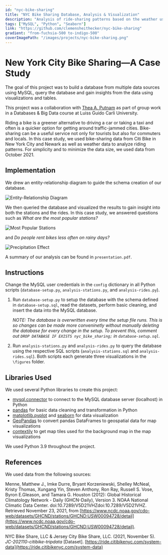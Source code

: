 ```yaml
---
id: "nyc-bike-sharing"
title: "NYC Bike Sharing Database, Analysis & Visualization"
description: "Analysis of ride-sharing patterns based on the weather using MySQL, Python, and Seaborn."
tags: ["MySQL", "Python", "Seaborn"]
link: "https://github.com/clemensheithecker/nyc-bike-sharing"
gradient: "from-fuchsia-500 to-indigo-500"
coverImagePath: "/images/projects/nyc-bike-sharing.png"
---
```


<ProjectInfo
  description={description}
  tags={tags}
  link={link}
  gradient={gradient}
/>

# New York City Bike Sharing—A Case Study

The goal of this project was to build a database from multiple data sources using MySQL, query the database and gain insights from the data using visualizations and tables.

This project was a collaboration with [Thea A. Putnam](https://github.com/theaputnam) as part of group work in a Databases & Big Data course at Luiss Guido Carli University.

Riding a bike is a greener alternative to driving a car or taking a taxi and often is a quicker option for getting around traffic-jammed cities. Bike-sharing can be a useful service not only for tourists but also for commuters and locals. In this case study, we used bike-sharing data from Citi Bike in New York City and Newark as well as weather data to analyze riding patterns. For simplicity and to minimize the data size, we used data from October 2021.

## Implementation

We drew an entity-relationship diagram to guide the schema creation of our database.

![Entity-Relationship Diagram](/images/projects/nyc-bike-sharing/entity-relationship-diagram-1.png)

We then queried the database and visualized the results to gain insight into both the stations and the rides. In this case study, we answered questions such as _What are the most popular stations?_

![Most Popular Stations](/images/projects/nyc-bike-sharing/most-popular-stations.png)

and _Do people rent bikes less often on rainy days?_

![Precipitation Effect](/images/projects/nyc-bike-sharing/precipitation-effect.png)

A summary of our analysis can be found in `presentation.pdf`.

## Instructions

Change the MySQL user credentials in the `config` dictionary in all Python scripts (`database-setup.py`, `analysis-stations.py`, and `analysis-rides.py`).

1. Run `database-setup.py` to setup the database with the schema defined in `database-setup.sql`, read the datasets, perform basic cleaning, and insert the data into the MySQL database.

   _NOTE: The database is overwritten every time the setup file runs. This is so changes can be made more conveninetly without manually deleting the database for every change in the setup. To prevent this, comment out `DROP DATABASE IF EXISTS nyc_bike_sharing;` in `database-setup.sql`._

2. Run `analysis-stations.py` and `analysis-rides.py` to query the database using the respective SQL scripts (`analysis-stations.sql` and `analysis-rides.sql`). Both scripts each generate three visualizations in the `\figures` folder.

## Libraries Used

We used several Python libraries to create this project:

- [mysql.connector](https://dev.mysql.com/doc/connector-python/en/) to connect to the MySQL database server (localhost) in Python
- [pandas](https://pandas.pydata.org/) for basic data cleaning and transformation in Python
- [matplotlib.pyplot](https://matplotlib.org/) and [seaborn](https://seaborn.pydata.org/) for data visualization
- [GeoPandas](https://geopandas.org/en/stable/) to convert pandas DataFrames to geospatial data for map visualizations
- [contextily](https://pypi.org/project/contextily/) to get map tiles used for the background map in the map visualizations

We used Python 3.9 throughout the project.

## References

We used data from the following sources:

Menne, Matthew J., Imke Durre, Bryant Korzeniewski, Shelley McNeal, Kristy Thomas, Xungang Yin, Steven Anthony, Ron Ray, Russell S. Vose, Byron E.Gleason, and Tamara G. Houston (2012): Global Historical Climatology Network - Daily (GHCN-Daily), Version 3. NOAA National Climatic Data Center. doi:10.7289/V5D21VHZdoi:10.7289/V5D21VHZ. Retrieved November 23, 2021, from [https://www.ncdc.noaa.gov/cdo-web/datasets/GHCND/stations/GHCND:USW00094728/detail](https://www.ncdc.noaa.gov/cdo-web/datasets/GHCND/stations/GHCND:USW00094728/detail).

NYC Bike Share, LLC & Jersey City Bike Share, LLC. (2021, November 5). _JC-202110-citibike-tripdata_ [Dataset]. [https://ride.citibikenyc.com/system-data](https://ride.citibikenyc.com/system-data)
